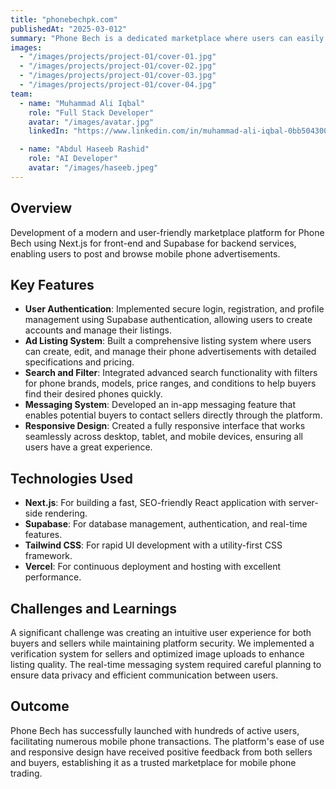 ```yaml
---
title: "phonebechpk.com"
publishedAt: "2025-03-012"
summary: "Phone Bech is a dedicated marketplace where users can easily post advertisements for their mobile phones and connect with potential buyers"
images:
  - "/images/projects/project-01/cover-01.jpg"
  - "/images/projects/project-01/cover-02.jpg"
  - "/images/projects/project-01/cover-03.jpg"
  - "/images/projects/project-01/cover-04.jpg"
team:
  - name: "Muhammad Ali Iqbal"
    role: "Full Stack Developer"
    avatar: "/images/avatar.jpg"
    linkedIn: "https://www.linkedin.com/in/muhammad-ali-iqbal-0bb504300?utm_source=share&utm_campaign=share_via&utm_content=profile&utm_medium=android_app"

  - name: "Abdul Haseeb Rashid"
    role: "AI Developer"
    avatar: "/images/haseeb.jpeg"
---
```


## Overview
Development of a modern and user-friendly marketplace platform for Phone Bech using Next.js for front-end and Supabase for backend services, enabling users to post and browse mobile phone advertisements.

## Key Features
- **User Authentication**: Implemented secure login, registration, and profile management using Supabase authentication, allowing users to create accounts and manage their listings.
- **Ad Listing System**: Built a comprehensive listing system where users can create, edit, and manage their phone advertisements with detailed specifications and pricing.
- **Search and Filter**: Integrated advanced search functionality with filters for phone brands, models, price ranges, and conditions to help buyers find their desired phones quickly.
- **Messaging System**: Developed an in-app messaging feature that enables potential buyers to contact sellers directly through the platform.
- **Responsive Design**: Created a fully responsive interface that works seamlessly across desktop, tablet, and mobile devices, ensuring all users have a great experience.

## Technologies Used
- **Next.js**: For building a fast, SEO-friendly React application with server-side rendering.
- **Supabase**: For database management, authentication, and real-time features.
- **Tailwind CSS**: For rapid UI development with a utility-first CSS framework.
- **Vercel**: For continuous deployment and hosting with excellent performance.

## Challenges and Learnings
A significant challenge was creating an intuitive user experience for both buyers and sellers while maintaining platform security. We implemented a verification system for sellers and optimized image uploads to enhance listing quality. The real-time messaging system required careful planning to ensure data privacy and efficient communication between users.

## Outcome
Phone Bech has successfully launched with hundreds of active users, facilitating numerous mobile phone transactions. The platform's ease of use and responsive design have received positive feedback from both sellers and buyers, establishing it as a trusted marketplace for mobile phone trading.